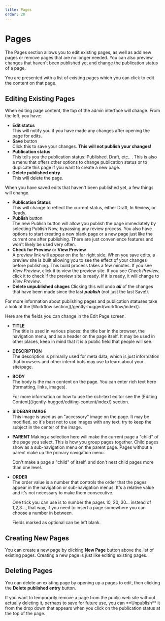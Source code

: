 ```yaml
---
title: Pages
order: 20
---
```

# Pages

The Pages section allows you to edit existing pages, as well as add new pages or remove pages that are no longer needed. You can also preview changes that haven't been published yet and change the publication status of a page.

You are presented with a list of existing pages which you can click to edit the content on that page. 

## Editing Existing Pages

When editing page content, the top of the admin interface will change. From the left, you have:
* **Edit status**\
    This will notify you if you have made any changes after opening the page for edits. 
* **Save** button\
    Click this to save your changes. **This will not publish your changes!**
* **Publication status**\
    This tells you the publication status: Published, Draft, etc.. . This is also a menu that offers other options to change publication status or to duplicate this page if you want to create a new page.
* **Delete published entry**\
    This will delete the page.

When you have saved edits that haven't been published yet, a few things will change.

* **Publication Status**\
    This will change to reflect the current status, either Draft, In Review, or Ready.
* **Publish** button\
    The new Publish button will allow you publish the page immediately by selecting Publish Now, bypassing any review process. You also have options to start creating a new blank page or a new page just like the current one after publishing. There are just convenience features and won't likely be used very often.
* **Check for Preview** or **View Preview**\
    A preview link will appear on the far right side. When you save edits, a preview site is built allowing you to see the effect of your changes before publishing. This build process takes a few minutes. If you see _View Preview_, click it to view the preview site. If you see _Check Preview_, click it to check if the preview site is ready. If it is ready, it will change to _View Preview_.
* **Delete unpublished chages**
    Clicking this will undo _**all**_ of the changes that have been made since the last _**publish**_ (not just the last Save!). 

<Aside>
For more information about publishing pages and publication statuses take a look at the [Workflow section](/gently-hugged/workflow/index/).
</Aside>

Here are the fields you can change in the Edit Page screen.

* **TITLE**\
    The title is used in various places: the title bar in the browser, the navigation menu, and as a header on the page itself. It may be used in other places, keep in mind that it is a public field that people will see.
* **DESCRIPTION**\
    The description is primarily used for meta data, which is just information that browsers and other internt bots may use to learn about your site/page.
* **BODY**\
    The body is the main content on the page. You can enter rich text here (formatting, links, images).
    <Aside>
        For more information on how to use the rich-text editor see the [Editing Content](/gently-hugged/editing-content/index/) section.
    </Aside>
* **SIDEBAR IMAGE**\
    This image is used as an "accessory" image on the page. It may be modified, so it's best not to use images with any text, try to keep the subject in the center of the image.
* **PARENT**
    Making a selection here will make the current page a "child" of the page you select. This is how you group pages together. Child pages show as a sub-navigation menu on the parent page. Pages without a parent make up the primary navigation menu. 
    <Aside type="warning">
        Don't make a page a "child" of itself, and don't nest child pages more than one level.
    </Aside>
* **ORDER**\
    The order value is a number that controls the order that the pages appear in the navigation or sub-navigation menus. It's a relative value and it's not necessary to make them consecutive.
    <Aside>
        One trick you can use is to number the pages 10, 20, 30... instead of 1,2,3..., that way, if you need to insert a page somewhere you can choose a number in between.
    </Aside>

    Fields marked as optional can be left blank.

## Creating New Pages

You can create a new page by clicking **New Page** button above the list of existing pages. Creating a new page is just like editing existing pages.

## Deleting Pages

You can delete an existing page by opening up a pages to edit, then clicking the **Delete published entry** button.

<Aside>
    If you want to temporarily remove a page from the public web site without actually deleting it, perhaps to save for future use, you can **Unpublish** it from the drop down that appears when you click on the publication status at the top of the page.
 </Aside>